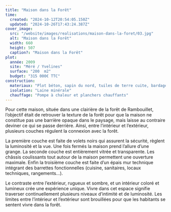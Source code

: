 ```yaml
---
title: "Maison dans la Forêt"
time:
  created: "2024-10-12T20:54:05.150Z"
  updated: "2024-10-26T17:43:24.387Z"
cover_image:
  src: "/website/images/realisations/maison-dans-la-foret/03.jpg"
  alt: "Maison dans la Forêt"
  width: 660
  height: 507
  caption?: "Maison dans la Forêt"
plot:
  année: 2009
  site: "Méré / Yvelines"
  surface: "200  m2"
  budget: "315 000€ TTC"
construction:
  materiaux: "Plot béton, sapin du nord, tuiles de terre cuite, bardage mélèze"
  isolation: "Laine minérale"
  chauffage: "Pompe à chaleur et planchers chauffants"
---
```


Pour cette maison, située dans une clairière de la forêt de Rambouillet, l’objectif était de retrouver la texture de la forêt pour que la maison ne constitue pas une barrière opaque dans le paysage, mais laisse au contraire deviner ce qui se passe derrière. Ainsi, entre l’intérieur et l’extérieur, plusieurs couches régulent la connexion avec la forêt.

La première couche est faite de volets noirs qui assurent la sécurité, règlent la luminosité et la vue. Une fois fermés la maison prend l’allure d’une grange.
La seconde couche est entièrement vitrée et transparente. Les châssis coulissants tout autour de la maison permettent une ouverture maximale.
Enfin la troisième couche est faite d’un épais mur technique intégrant des barrettes fonctionnelles (cuisine, sanitaires, locaux techniques, rangements…).

Le contraste entre l’extérieur, rugueux et sombre, et un intérieur coloré et lumineux crée une expérience unique. Vivre dans cet espace signifie traverser continuellement plusieurs niveaux d’intimité et de luminosité. Les limites entre l’intérieur et l’extérieur sont brouillées pour que les habitants se sentent vivre dans la forêt.

